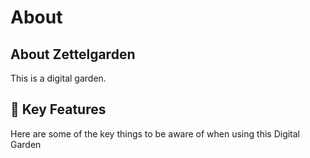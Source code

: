 # About


## About Zettelgarden

This is a digital garden.


## 💎 Key Features

Here are some of the key things to be aware of when using this Digital Garden

<Features />

